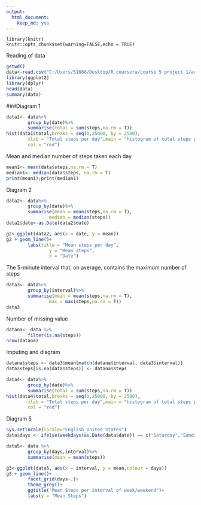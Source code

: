 ```yaml
---
output: 
  html_document: 
    keep_md: yes
---
```

```global
library(knitr)
knitr::opts_chunk$set(warning=FALSE,echo = TRUE)
```
Reading of data
```r
getwd()
data<-read.csv("C:/Users/51666/Desktop/R coursera/course 5 project 1/activity.csv")
library(ggplot2)
library(dplyr)
head(data)
summary(data)
```
###Diagram 1 
```r
data1<- data%>%
        group_by(date)%>%
        summarise(total = sum(steps,na.rm = T))
hist(data1$total,breaks = seq(0,25000, by = 2500),
        xlab = "Total steps per day",main = "histogram of total steps per day",
        col = "red")
```

Mean and median number of steps taken each day
```r
mean1<- mean(data$steps,na.rm = T)
median1<- median(data$steps, na.rm = T)
print(mean1);print(median1)
```
  

Diagram 2 
```r
data2<- data%>%
        group_by(date)%>%
        summarise(mean = mean(steps,na.rm = T),
                median = median(steps))
data2$date<-as.Date(data2$date)

g2<-ggplot(data2, aes(x = date, y = mean))
g2 + geom_line()+
        labs(title = "Mean steps per day",
                y = "Mean steps",
                x = "Date")
```

The 5-minute interval that, on average, contains the maximum number of steps

```r
data3<- data%>%
        group_by(interval)%>%
        summarise(mean = mean(steps,na.rm = T),
                max = max(steps,na.rm = T))
data3
```

Number of missing value

```r
datana<- data %>%
        filter(is.na(steps))
nrow(datana)
```

Imputing and diagram
```r
datana$steps <- data3$mean[match(datana$interval, data3$interval)]
data$steps[is.na(data$steps)] <- datana$steps

data4<- data%>%
        group_by(date)%>%
        summarise(total = sum(steps,na.rm = T))
hist(data4$total,breaks = seq(0,25000, by = 2500),
        xlab = "Total steps per day",main = "histogram of total steps per day",
        col = "red")
```

Diagram 5
```r
Sys.setlocale(locale="English_United States") 
data$days <- ifelse(weekdays(as.Date(data$date)) == c("Saturday","Sunday"),"weekends","weekdays")

data5<- data %>%
        group_by(days,interval)%>%
        summarise(mean = mean(steps))

g3<-ggplot(data5, aes(x = interval, y = mean,colour = days))
g3 + geom_line()+
        facet_grid(days~.)+
        theme_grey()+
        ggtitle("Mean Steps per interval of week/weekend")+
        labs(y = "Mean Steps")
```


